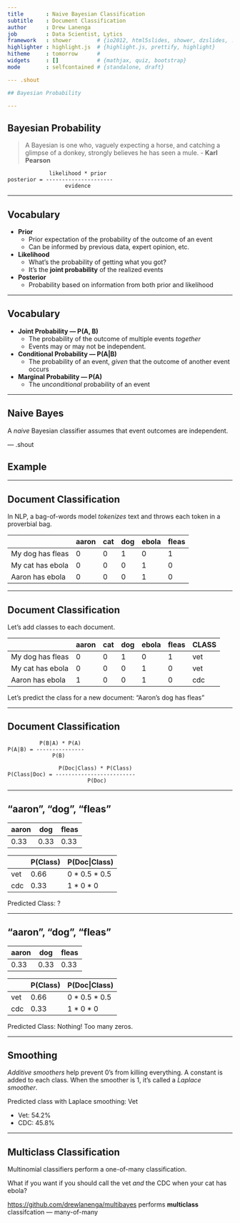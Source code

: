 ```yaml
---
title       : Naive Bayesian Classification
subtitle    : Document Classification
author      : Drew Lanenga
job         : Data Scientist, Lytics
framework   : shower        # {io2012, html5slides, shower, dzslides, ...}
highlighter : highlight.js  # {highlight.js, prettify, highlight}
hitheme     : tomorrow      # 
widgets     : []            # {mathjax, quiz, bootstrap}
mode        : selfcontained # {standalone, draft}

--- .shout

## Bayesian Probability

--- 
```


## Bayesian Probability

> A Bayesian is one who, vaguely expecting a horse, and catching a glimpse of a donkey, strongly believes he has seen a mule.
                     - **Karl Pearson**

```
             likelihood * prior
posterior = ---------------------
                  evidence
```

---

## Vocabulary

- **Prior**
    - Prior expectation of the probability of the outcome of an event
    - Can be informed by previous data, expert opinion, etc.
- **Likelihood**
    - What's the probability of getting what you got?
    - It's the **joint probability** of the realized events
- **Posterior**
    - Probability based on information from both prior and likelihood

---

## Vocabulary

- **Joint Probability &mdash; P(A, B)**
    - The probability of the outcome of multiple events *together*
    - Events may or may not be independent.
- **Conditional Probability &mdash; P(A|B)**
    - The probability of an event, *given* that the outcome of another event occurs
- **Marginal Probability &mdash; P(A)**
    - The *unconditional* probability of an event

---

## Naive Bayes

A *naive* Bayesian classifier assumes that event outcomes are independent.

--- .shout 

## Example

---

## Document Classification

In NLP, a bag-of-words model *tokenizes* text and throws each token in a proverbial bag.

|                   | aaron | cat | dog | ebola | fleas |
| ----------------- | ----- | --- | --- | ----- | ----- |
| My dog has fleas  |   0   |  0  |  1  |   0   |   1   |
| My cat has ebola  |   0   |  0  |  0  |   1   |   0   |
| Aaron has ebola   |   0   |  0  |  0  |   1   |   0   |

---

## Document Classification

Let's add classes to each document.


|                   | aaron | cat | dog | ebola | fleas | CLASS |
| ----------------- | ----- | --- | --- | ----- | ----- | ----- |
| My dog has fleas  |   0   |  0  |  1  |   0   |   1   |  vet  |
| My cat has ebola  |   0   |  0  |  0  |   1   |   0   |  vet  |
| Aaron has ebola   |   1   |  0  |  0  |   1   |   0   |  cdc  |


Let's predict the class for a new document: "Aaron's dog has fleas"

---

## Document Classification

```
          P(B|A) * P(A)
P(A|B) = ---------------
              P(B)
```

```
                P(Doc|Class) * P(Class)
P(Class|Doc) = -------------------------
                         P(Doc)
```

---

## "aaron", "dog", "fleas"

| aaron | dog  | fleas |
| ----- | ---- | ----- |
| 0.33  | 0.33 | 0.33  |


|     | P(Class) | P(Doc&#124;Class)   |
| --- | -------- | -------------- |
| vet |   0.66   | 0 * 0.5 * 0.5  |
| cdc |   0.33   | 1 * 0 * 0      |

Predicted Class: ?

---

## "aaron", "dog", "fleas"

| aaron | dog  | fleas |
| ----- | ---- | ----- |
| 0.33  | 0.33 | 0.33  |


|     | P(Class) | P(Doc&#124;Class)   |
| --- | -------- | -------------- |
| vet |   0.66   | 0 * 0.5 * 0.5  |
| cdc |   0.33   | 1 * 0 * 0      |

Predicted Class: Nothing! Too many zeros.

---

## Smoothing

*Additive smoothers* help prevent 0's from killing everything.  A constant is added to each class.  When the smoother is 1, it's called a *Laplace smoother*.

Predicted class with Laplace smoothing: Vet

- Vet: 54.2%
- CDC: 45.8%

---

## Multiclass Classification

Multinomial classifiers perform a one-of-many classification.

What if you want if you should call the vet *and* the CDC when your cat has ebola?

[https://github.com/drewlanenga/multibayes](https://github.com/drewlanenga/multibayes) performs **multiclass** classifcation &mdash; many-of-many





